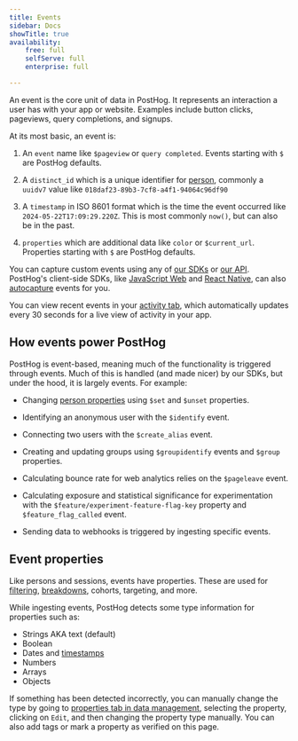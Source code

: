 ```yaml
---
title: Events
sidebar: Docs
showTitle: true
availability:
    free: full
    selfServe: full
    enterprise: full

---
```


An event is the core unit of data in PostHog. It represents an interaction a user has with your app or website. Examples include button clicks, pageviews, query completions, and signups.

At its most basic, an event is: 

1. An `event` name like `$pageview` or `query completed`. Events starting with `$` are PostHog defaults.

2. A `distinct_id` which is a unique identifier for [person](/docs/data/person), commonly a `uuidv7` value like `018daf23-89b3-7cf8-a4f1-94064c96df90`

3. A `timestamp` in ISO 8601 format which is the time the event occurred like `2024-05-22T17:09:29.220Z`. This is most commonly `now()`, but can also be in the past. 

4. `properties` which are additional data like `color` or `$current_url`. Properties starting with `$` are PostHog defaults.

You can capture custom events using any of [our SDKs](/docs/libraries) or [our API](/docs/api/capture). PostHog's client-side SDKs, like [JavaScript Web](/docs/libraries/js) and [React Native](/docs/libraries/react-native), can also [autocapture](/docs/data/autocapture) events for you.

You can view recent events in your [activity tab](https://us.posthog.com/events), which automatically updates every 30 seconds for a live view of activity in your app.

## How events power PostHog

PostHog is event-based, meaning much of the functionality is triggered through events. Much of this is handled (and made nicer) by our SDKs, but under the hood, it is largely events. For example:

- Changing [person properties](/docs/product-analytics/user-properties) using `$set` and `$unset` properties. 

- Identifying an anonymous user with the `$identify` event.

- Connecting two users with the `$create_alias` event.

- Creating and updating groups using `$groupidentify` events and `$group` properties. 

- Calculating bounce rate for web analytics relies on the `$pageleave` event.

- Calculating exposure and statistical significance for experimentation with the `$feature/experiment-feature-flag-key` property and `$feature_flag_called` event.

- Sending data to webhooks is triggered by ingesting specific events.

## Event properties

Like persons and sessions, events have properties. These are used for [filtering](/docs/product-analytics/trends/filters), [breakdowns](/docs/product-analytics/trends/breakdowns), cohorts, targeting, and more.

While ingesting events, PostHog detects some type information for properties such as:

- Strings AKA text (default)
- Boolean
- Dates and [timestamps](/docs/data/timestamps)
- Numbers
- Arrays
- Objects

If something has been detected incorrectly, you can manually change the type by going to [properties tab in data management](https://us.posthog.com/data-management/properties), selecting the property, clicking on `Edit`, and then changing the property type manually. You can also add tags or mark a property as verified on this page.

<ProductScreenshot
    imageLight = "https://res.cloudinary.com/dmukukwp6/image/upload/edit_property_light_8c549c3cc2.png"
    imageDark = "https://res.cloudinary.com/dmukukwp6/image/upload/edit_property_dark_23507c2df2.png"
    alt="Edit properties" 
    classes="rounded"
/>